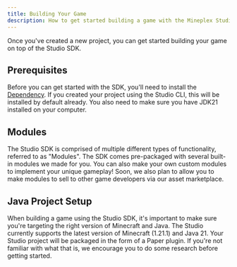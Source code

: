 ```yaml
---
title: Building Your Game
description: How to get started building a game with the Mineplex Studio SDK.
---
```


Once you've created a new project, you can get started building your game on top of the Studio SDK.

## Prerequisites
Before you can get started with the SDK, you'll need to install the [Dependency](/docs/sdk/installation). If you created your project using the Studio CLI, this will be installed by default already. You also need to make sure you have JDK21 installed on your computer.

## Modules
The Studio SDK is comprised of multiple different types of functionality, referred to as "Modules". The SDK comes pre-packaged with several built-in modules we made for you. You can also make your own custom modules to implement your unique gameplay! Soon, we also plan to allow you to make modules to sell to other game developers via our asset marketplace.

## Java Project Setup
When building a game using the Studio SDK, it's important to make sure you're targeting the right version of Minecraft and Java. The Studio currently supports the latest version of Minecraft (1.21.1) and Java 21. Your Studio project will be packaged in the form of a Paper plugin. If you're not familiar with what that is, we encourage you to do some research before getting started.

